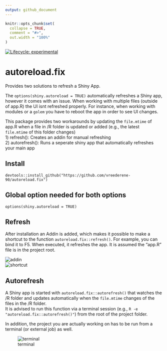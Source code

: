 ```yaml
---
output: github_document
---
```


<!-- README.md is generated from README.Rmd. Please edit that file -->

```r
knitr::opts_chunk$set(
  collapse = TRUE,
  comment = "#>",
  out.width = "100%"
)
```

<!-- badges: start -->
[![Lifecycle: experimental](https://img.shields.io/badge/lifecycle-experimental-orange.svg)](https://lifecycle.r-lib.org/articles/stages.html#experimental)
<!-- badges: end -->

# autoreload.fix
Provides two solutions to refresh a Shiny App. 

The `options(shiny.autoreload = TRUE)` automatically refreshes a Shiny app, however it comes with an issue. When working with multiple files (outside of app.R) the UI isnt refreshed properly. For instance, when working with modules or a `golem` you have to reboot the app in order to see UI changes.  

This package provides two workarounds by updating the `file.mtime` of app.R when a file in /R folder is updated or added (e.g., the latest `file.mtime` of this folder changes)  
1) refresh(): Creates an addin for manual refreshing  
2) autorefresh(): Runs a seperate shiny app that automatically refreshes your main app


## Install
`devtools::install_github("https://github.com/vreederene-90/autoreload.fix")`  

## Global option needed for both options  
`options(shiny.autoreload = TRUE)`  

## Refresh  
After installation an Addin is added, which makes it possible to make a shortcut to the function `autoreload.fix::refresh()`. For example, you can bind it to F5. When executed, it refreshes the app. It is assumed the "app.R" file is in the project root.

![addin](man/figures/addin.png)  
![shortcut](man/figures/keyboard_shortcut.png)  

## Autorefresh
A Shiny app is started with `autoreload.fix::autorefresh()` that watches the /R folder and updates automatically when the `file.mtime` changes of the files in the /R folder.  
It is advised to run this function via a terminal session (e.g., `R -e "autoreload.fix::autorefresh()"`) from the root of the project folder. 

In addition, the project you are actually working on has to be run from a terminal (or external job) as well.

![terminal](man/figures/terminal.png)  

